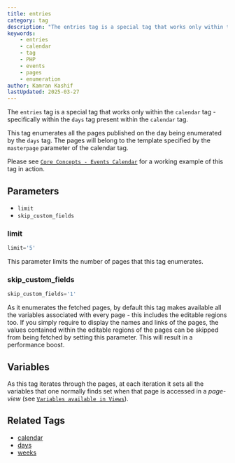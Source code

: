 ```yaml
---
title: entries
category: tag
description: "The entries tag is a special tag that works only within the calendar tag, specifically within the days tag, to enumerate all pages published on a specific day."
keywords:
    - entries
    - calendar
    - tag
    - PHP
    - events
    - pages
    - enumeration
author: Kamran Kashif
lastUpdated: 2025-03-27
---
```


The `entries` tag is a special tag that works only within the `calendar` tag - specifically within the `days` tag present within the `calendar` tag.

This tag enumerates all the pages published on the day being enumerated by the `days` tag. The pages will belong to the template specified by the `masterpage` parameter of the calendar tag.

Please see [`Core Concepts - Events Calendar`](../../concepts/events-calendar.html) for a working example of this tag in action.

## Parameters

- `limit`
- `skip_custom_fields`

### limit

```php title="Limiting Results"
limit='5'
```

This parameter limits the number of pages that this tag enumerates.

### skip_custom_fields

```php title="Skipping Custom Fields"
skip_custom_fields='1'
```

As it enumerates the fetched pages, by default this tag makes available all the variables associated with every page - this includes the editable regions too.
If you simply require to display the names and links of the pages, the values contained within the editable regions of the pages can be skipped from being fetched by setting this parameter. This will result in a performance boost.

## Variables

As this tag iterates through the pages, at each iteration it sets all the variables that one normally finds set when that page is accessed in a *page-view* (see [`Variables available in Views`](../../concepts/variables-in-views.html)).

## Related Tags

- [calendar](../calendar.html)
- [days](../days.html)
- [weeks](../weeks.html)
